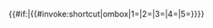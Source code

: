 <includeonly>{{#if:{{{1|}}}|{{#invoke:shortcut|ombox|1={{{1|}}}|2={{{2|}}}|3={{{3|}}}|4={{{4|}}}|5={{{5|}}}}}}}</includeonly><noinclude>
{{doc}}
</noinclude>